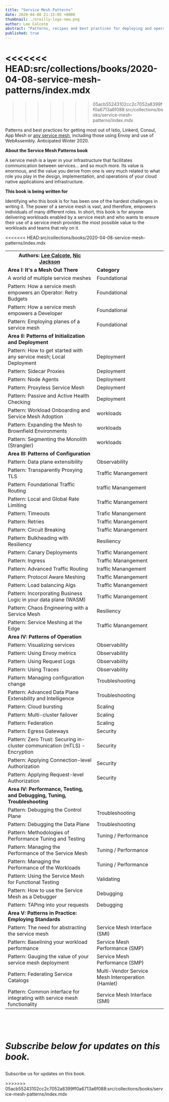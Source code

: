 ```yaml
---
title: "Service Mesh Patterns"
date: 2020-04-08 21:15:05 +0000
thumbnail: ./oreilly-logo-new.png
author: Lee Calcote
abstract: "Patterns, recipes and best practices for deploying and operating service meshes."
published: true
---
```


<<<<<<< HEAD:src/collections/books/2020-04-08-service-mesh-patterns/index.mdx
=======
>>>>>>> 05acb55243102cc2c7052a8399ff0a6713a6f088:src/collections/books/service-mesh-patterns/index.mdx

<BookWrapper>

<p>
  Patterns and best practices for getting most out of Istio, Linkerd, Consul, App Mesh or <a href="/landscape">any service mesh</a>, including those using Envoy and use of WebAssembly. Anticipated Winter
  2020.
</p>

<p><strong>About the Service Mesh Patterns book</strong></p>

A service mesh is a layer in your infrastructure that facilitates communication between services… and so much more. Its value is enormous, and the value you derive from one is very much related to what role you play in the design, implementation, and operations of your cloud native applications and infrastructure.

<p><strong>This book is being written for</strong></p>

Identifying who this book is for has been one of the hardest challenges in writing it. The power of a service mesh is vast, and therefore, empowers individuals of many different roles. In short, this book is for anyone delivering workloads enabled by a service mesh and who wants to ensure their use of a service mesh provides the most possible value to the workloads and teams that rely on it.

<<<<<<< HEAD:src/collections/books/2020-04-08-service-mesh-patterns/index.mdx
<br/><table>
<tr>
<th> Authors: <a href="https://twitter.com/lcalcote" classname="author"> Lee Calcote,</a> <a href="https://twitter.com/sheriffjackson" classname="author">Nic Jackson</a></th>
<th><a href="https://layer5.io/"><img src={layer5_img} alt=""/></a></th>
</tr>

<tr className="area">
<td><b>Area I: It's a Mesh Out There</b></td>
<td><b>Category</b></td>
</tr>

<tr>
<td>A world of multiple service meshes</td>
<td>Foundational</td>
</tr>

<tr>
<td>Pattern: How a service mesh empowers an Operator: Retry Budgets</td>
<td>Foundational</td>
</tr>

<tr>
<td>Pattern: How a service mesh empowers a Developer
</td>
<td>Foundational</td>
</tr>

<tr>
<td>Pattern: Employing planes of a service mesh</td>
<td>Foundational</td>
</tr>

<tr className="area">
<td><b>Area II: Patterns of Initialization and Deployment</b></td>
<td></td>
</tr>

<tr>
<td>Pattern: How to get started with any service mesh; Local Deployment</td>
<td>Deployment</td>
</tr>

<tr>
<td>Pattern: Sidecar Proxies</td>
<td>Deployment</td>
</tr>

<tr>
<td>Pattern: Node Agents</td>
<td>Deployment</td>
</tr>

<tr>
<td>Pattern: Proxyless Service Mesh</td>
<td>Deployment</td>
</tr>

<tr>
<td>Pattern: Passive and Active Health Checking</td>
<td>Deployment</td>
</tr>

<tr>
<td>Pattern: Workload Onboarding and Service Mesh Adoption </td>
<td>workloads</td>
</tr>

<tr>
<td>Pattern: Expanding the Mesh to Brownfield Environments</td>
<td>workloads</td>
</tr>

<tr>
<td>Pattern: Segmenting the Monolith (Strangler)</td>
<td>workloads</td>
</tr>

<tr className="area">
<td><b>Area III: Patterns of Configuration</b></td>
<td></td>
</tr>

<tr>
<td>Pattern: Data plane extensibility</td>
<td>Observability</td>
</tr>

<tr>
<td>Pattern: Transparently Proxying TLS</td>
<td>Traffic Manangement</td>
</tr>

<tr>
<td>Pattern: Foundational Traffic Routing</td>
<td>traffic Manangement</td>
</tr>

<tr>
<td>Pattern: Local and Global Rate Limiting</td>
<td>Traffic Manangement</td>
</tr>

<tr>
<td>Pattern: Timeouts</td>
<td>Trafic Manangement</td>
</tr>

<tr>
<td>Pattern: Retries</td>
<td>Traffic Manangement</td>
</tr>

<tr>
<td>Pattern: Circuit Breaking</td>
<td>Traffic Manangement</td>
</tr>

<tr>
<td>Pattern: Bulkheading with Resiliency</td>
<td>Resiliency</td>
</tr>

<tr>
<td>Pattern: Canary Deployments</td>
<td>Traffic Manangement</td>
</tr>

<tr>
<td>Pattern: Ingress</td>
<td>Traffic Manangement</td>
</tr>

<tr>
<td>Pattern: Advanced Traffic Routing</td>
<td>traffic Manangement</td>
</tr>

<tr>
<td>Pattern: Protocol Aware Meshing</td>
<td>Traffic Manangement</td>
</tr>

<tr>
<td>Pattern: Load balancing Algs</td>
<td>Traffic Manangement</td>
</tr>

<tr>
<td>Pattern: Incorporating Business Logic in your data plane (WASM)</td>
<td>Traffic Manangement</td>
</tr>

<tr>
<td>Pattern: Chaos Engineering with a Service Mesh</td>
<td>Resiliency</td>
</tr>

<tr>
<td>Pattern: Service Meshing at the Edge</td>
<td>Traffic Manangement</td>
</tr>

<tr className="area">
<td><b>Area IV: Patterns of Operation</b></td>
<td></td>
</tr>

<tr>
<td>Pattern: Visualizing services</td>
<td>Observability</td>
</tr>

<tr>
<td>Pattern: Using Envoy metrics</td>
<td>Observability</td>
</tr>

<tr>
<td>Pattern: Using Request Logs</td>
<td>Observability</td>
</tr>

<tr>
<td>Pattern: Using Traces</td>
<td>Observability</td>
</tr>

<tr>
<td>Pattern: Managing configuration change</td>
<td>Troubleshooting</td>
</tr>

<tr>
<td>Pattern: Advanced Data Plane Extensbility and Intelligence</td>
<td>Troubleshooting</td>
</tr>

<tr>
<td>Pattern: Cloud bursting</td>
<td>Scaling</td>
</tr>

<tr>
<td>Pattern: Multi-cluster failover</td>
<td>Scaling</td>
</tr>

<tr>
<td>Pattern: Federation</td>
<td>Scaling</td>
</tr>

<tr>
<td>Pattern: Egress Gateways</td>
<td>Security</td>
</tr>

<tr>
<td>Pattern: Zero Trust: Securing in-cluster communication (mTLS) - Encryption</td>
<td>Security</td>
</tr>

<tr>
<td>Pattern: Applying Connection-level Authorization</td>
<td>Security</td>
</tr>

<tr>
<td>Pattern: Applying Request-level Authorization</td>
<td>Security</td>
</tr>

<tr className="area">
<td><b>Area IV: Performance, Testing, and Debugging, Tuning, Troubleshooting</b></td>
<td></td>
</tr>

<tr>
<td>Pattern: Debugging the Control Plane</td>
<td>Troubleshooting</td>
</tr>

<tr>
<td>Pattern: Debugging the Data Plane</td>
<td>Troubleshooting</td>
</tr>

<tr>
<td>Pattern: Methodologies of Performance Tuning and Testing</td>
<td>Tuning / Performance</td>
</tr>

<tr>
<td>Pattern: Managing the Performance of the Service Mesh</td>
<td>Tuning / Performance</td>
</tr>

<tr>
<td>Pattern: Managing the Performance of the Workloads</td>
<td>Tuning / Performance</td>
</tr>

<tr>
<td>Pattern: Using the Service Mesh for Functional Testing</td>
<td>Validating</td>
</tr>

<tr>
<td>Pattern: How to use the Service Mesh as a Debugger</td>
<td>Debugging</td>
</tr>

<tr>
<td>Pattern: TAPing into your requests</td>
<td>Debugging</td>
</tr>

<tr className="area">
<td><b>Area V: Patterns in Practice: Employing Standards</b></td>
<td></td>
</tr>

<tr>
<td>Pattern: The need for abstracting the service mesh</td>
<td>Service Mesh Interface (SMI)</td>
</tr>

<tr>
<td>Pattern: Baselining your workload performance</td>
<td>Service Mesh Performance (SMP)</td>
</tr>

<tr>
<td>Pattern: Gauging the value of your service mesh deployment</td>
<td>Service Mesh Performance (SMP)</td>
</tr>

<tr>
<td>Pattern: Federating Service Catalogs</td>
<td>Multi-Vendor Service Mesh Interoperation (Hamlet)</td>
</tr>

<tr>
<td>Pattern: Common interface for integrating with service mesh functionality</td>
<td>Service Mesh Interface (SMI)</td>
</tr>
</table>

<br/><p><i>Subscribe below for updates on this book.</i></p>
=======
<p>Subscribe us for updates on this book.</p>

<Contact />
>>>>>>> 05acb55243102cc2c7052a8399ff0a6713a6f088:src/collections/books/service-mesh-patterns/index.mdx

</BookWrapper>
